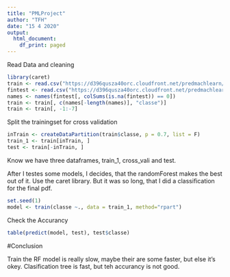```yaml
---
title: "PMLProject"
author: "TFH"
date: "15 4 2020"
output:
  html_document:
    df_print: paged
---
```


Read Data and cleaning

```r
library(caret)
train <- read.csv("https://d396qusza40orc.cloudfront.net/predmachlearn/pml-training.csv")
fintest <- read.csv("https://d396qusza40orc.cloudfront.net/predmachlearn/pml-testing.csv")
names <- names(fintest[, colSums(is.na(fintest)) == 0])
train <- train[, c(names[-length(names)], "classe")] 
train <- train[, -1:-7]
```

Split the trainingset for cross validation
```r
inTrain <- createDataPartition(train$classe, p = 0.7, list = F)
train_1 <- train[inTrain, ]
test <- train[-inTrain, ]
```

Know we have three dataframes, train_1, cross_vali and test.

After I testes some models, I decides, that the randomForest makes the best out of it. Use the caret library. But it was so long, that I did a classification for the final pdf.

```r
set.seed(1)
model <- train(classe ~., data = train_1, method="rpart")
```

Check the Accurancy

```r
table(predict(model, test), test$classe)

```

#Conclusion

Train the RF model is really slow, maybe their are some faster, but else it's okey.
Clasification tree is fast, but teh accurancy is not good.